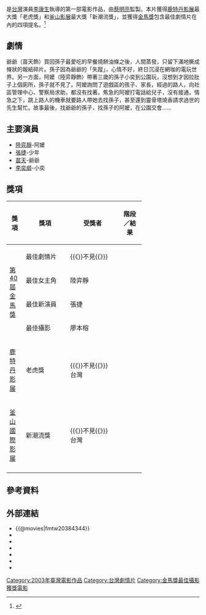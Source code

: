 {{Infobox_Film |
  name           = 不見 |
  original_name  = ''{{lang|en|The Missing}}'' |
  image          = |
  starring       = [[陸弈靜|陸弈靜]]<br>[[張捷|張捷]]|
  director       = [[李康生|李康生]] |
  writer         = 李康生 |
  producer       = [[蔡明亮|蔡明亮]]|
  studio         = 汯呄霖電影有限公司|
  distributor    = 汯呄霖電影有限公司|
  music          = |
  editing        = 陳勝昌|
  攝影           = 廖本榕|
  released       = {{film date|2003|12|12|臺灣}} |
  runtime        = 84分鐘|
  country        = {{台灣電影產地}}|
  language       = 華語|
  budget         = |
  awards         = |
  imdb_id        = tt0269746|
}}

{{engname|《不見》|''The Missing''}}是[[台灣|台灣]]演員[[李康生|李康生]]執導的第一部電影作品，由[[蔡明亮|蔡明亮]]監製。本片獲得[[鹿特丹影展|鹿特丹影展]]最大獎「老虎獎」和[[釜山國際影展|釜山影展]]最大獎「新潮流獎」，並獲得[[金馬獎|金馬獎]]包含最佳劇情片在內的四項提名。<ref>{{Cite web |url=http://blog.yam.com/lks/article/21001 |title=不見不散(李康生部落格) |access-date=2013-11-27 |archive-date=2013-12-02 |archive-url=https://web.archive.org/web/20131202221519/http://blog.yam.com/lks/article/21001 }}</ref>

== 劇情 ==
爺爺（苗天飾）買回孫子最愛吃的早餐燒餅油條之後，人間蒸發，只留下滿地撕成條狀的報紙碎片。孫子因為爺爺的「失蹤」，心情不好，終日沉浸在網咖的電玩世界。另一方面，阿嬤（陸弈靜飾）帶著三歲的孫子小奕到公園玩，沒想到才因拉肚子上個廁所，孫子就不見了。阿嬤詢問了遊戲區的孩子、家長，經過的路人，向社區管理中心、警察局求助，都沒有找著。焦急的阿嬤打電話給兒子，沒有接通，情急之下，跳上路人的機車就要路人帶她去找孫子，甚至還到靈骨塔燒香請求過世的先生幫忙。故事最後，找爺爺的孫子，找孫子的阿嬤，在公園交會......

== 主要演員 ==

*[[陸弈靜|陸弈靜]]-阿嬤
*[[張捷|張捷]]-少年
*[[苗天|苗天]]-爺爺
*[[李奕䫆|李奕䫆]]-小奕

== 獎項 ==
{| class="wikitable" width="70%"
|-align=center
! width="10%"|獎項
! width="28%"|獎項
! width=<!保留調整空間"25%">|受獎者
! width="15%"|階段／結果
|- align=center
| rowspan="4"|[[第40屆金馬獎|第40屆金馬獎]]
| 最佳劇情片
| {{《}}不見{{》}}<br>
| {{nom}}
|- align=center
| 最佳女主角
| 陸弈靜
| {{nom}}
|- align=center
| 最佳新演員
| 張捷
| {{nom}}
|- align=center
| 最佳攝影
| 廖本榕
| {{won}}
|- align=center
| rowspan="1"|[[鹿特丹影展|鹿特丹影展]]
| 老虎獎
| {{《}}不見{{》}}<br>台灣
| {{won}}
|- align=center
| rowspan="1"|[[釜山國際影展|釜山國際影展]]
| 新潮流獎
| {{《}}不見{{》}}<br>台灣
| {{won}}
|- align=center
|}

== 參考資料 ==
{{reflist}}

== 外部連結 ==
*{{@movies|fmtw20384344}}
*{{hkmdb title|12486}}
*{{Mtime|14335}}
*{{douban}}
*{{rotten-tomatoes|the-missing-bu-jian}}
*{{Amg movie|299850}}
*{{imdb title|0384344}}

{{李康生電影作品}}

[[Category:2003年臺灣電影作品|Category:2003年臺灣電影作品]]
[[Category:台灣劇情片|Category:台灣劇情片]]
[[Category:金馬獎最佳攝影獲獎電影|Category:金馬獎最佳攝影獲獎電影]]